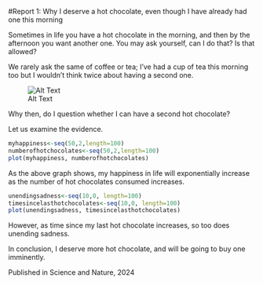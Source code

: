 #Report 1: Why I deserve a hot chocolate, even though I have already had one this morning

Sometimes in life you have a hot chocolate in the morning, and then by the afternoon you want another one. 
You may ask yourself, can I do that? Is that allowed? 

We rarely ask the same of coffee or tea; I've had a cup of tea this morning too but I wouldn't think twice about having a second one. 

![Alt Text](https://bellyfull.net/wp-content/uploads/2021/11/Slow-Cooker-Hot-Chocolate-Hot-Chocolate-blog-2.jpg)

Why then, do I question whether I can have a second hot chocolate? 

Let us examine the evidence. 

```r
myhappiness<-seq(50,2,length=100)
numberofhotchocolates<-seq(50,2,length=100)
plot(myhappiness, numberofhotchocolates)

```

As the above graph shows, my happiness in life will exponentially increase as the number of hot chocolates consumed increases. 

```r
unendingsadness<-seq(10,0, length=100)
timesincelasthotchocolates<-seq(10,0, length=100)
plot(unendingsadness, timesincelasthotchocolates)

```

However, as time since my last hot chocolate increases, so too does unending sadness. 

In conclusion, I deserve more hot chocolate, and will be going to buy one imminently. 

Published in Science and Nature, 2024 